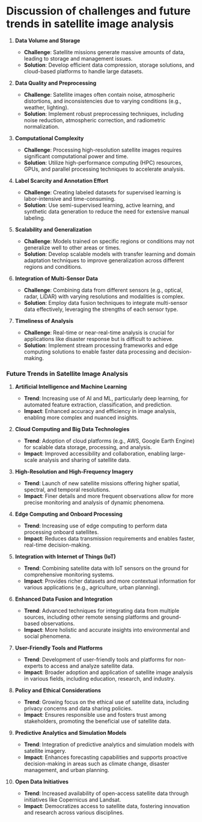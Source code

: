 # Discussion of challenges and future trends in satellite image analysis

1. **Data Volume and Storage**
   - **Challenge**: Satellite missions generate massive amounts of data, leading to storage and management issues.
   - **Solution**: Develop efficient data compression, storage solutions, and cloud-based platforms to handle large datasets.

2. **Data Quality and Preprocessing**
   - **Challenge**: Satellite images often contain noise, atmospheric distortions, and inconsistencies due to varying conditions (e.g., weather, lighting).
   - **Solution**: Implement robust preprocessing techniques, including noise reduction, atmospheric correction, and radiometric normalization.

3. **Computational Complexity**
   - **Challenge**: Processing high-resolution satellite images requires significant computational power and time.
   - **Solution**: Utilize high-performance computing (HPC) resources, GPUs, and parallel processing techniques to accelerate analysis.

4. **Label Scarcity and Annotation Effort**
   - **Challenge**: Creating labeled datasets for supervised learning is labor-intensive and time-consuming.
   - **Solution**: Use semi-supervised learning, active learning, and synthetic data generation to reduce the need for extensive manual labeling.

5. **Scalability and Generalization**
   - **Challenge**: Models trained on specific regions or conditions may not generalize well to other areas or times.
   - **Solution**: Develop scalable models with transfer learning and domain adaptation techniques to improve generalization across different regions and conditions.

6. **Integration of Multi-Sensor Data**
   - **Challenge**: Combining data from different sensors (e.g., optical, radar, LiDAR) with varying resolutions and modalities is complex.
   - **Solution**: Employ data fusion techniques to integrate multi-sensor data effectively, leveraging the strengths of each sensor type.

7. **Timeliness of Analysis**
   - **Challenge**: Real-time or near-real-time analysis is crucial for applications like disaster response but is difficult to achieve.
   - **Solution**: Implement stream processing frameworks and edge computing solutions to enable faster data processing and decision-making.

### Future Trends in Satellite Image Analysis

1. **Artificial Intelligence and Machine Learning**
   - **Trend**: Increasing use of AI and ML, particularly deep learning, for automated feature extraction, classification, and prediction.
   - **Impact**: Enhanced accuracy and efficiency in image analysis, enabling more complex and nuanced insights.

2. **Cloud Computing and Big Data Technologies**
   - **Trend**: Adoption of cloud platforms (e.g., AWS, Google Earth Engine) for scalable data storage, processing, and analysis.
   - **Impact**: Improved accessibility and collaboration, enabling large-scale analysis and sharing of satellite data.

3. **High-Resolution and High-Frequency Imagery**
   - **Trend**: Launch of new satellite missions offering higher spatial, spectral, and temporal resolutions.
   - **Impact**: Finer details and more frequent observations allow for more precise monitoring and analysis of dynamic phenomena.

4. **Edge Computing and Onboard Processing**
   - **Trend**: Increasing use of edge computing to perform data processing onboard satellites.
   - **Impact**: Reduces data transmission requirements and enables faster, real-time decision-making.

5. **Integration with Internet of Things (IoT)**
   - **Trend**: Combining satellite data with IoT sensors on the ground for comprehensive monitoring systems.
   - **Impact**: Provides richer datasets and more contextual information for various applications (e.g., agriculture, urban planning).

6. **Enhanced Data Fusion and Integration**
   - **Trend**: Advanced techniques for integrating data from multiple sources, including other remote sensing platforms and ground-based observations.
   - **Impact**: More holistic and accurate insights into environmental and social phenomena.

7. **User-Friendly Tools and Platforms**
   - **Trend**: Development of user-friendly tools and platforms for non-experts to access and analyze satellite data.
   - **Impact**: Broader adoption and application of satellite image analysis in various fields, including education, research, and industry.

8. **Policy and Ethical Considerations**
   - **Trend**: Growing focus on the ethical use of satellite data, including privacy concerns and data sharing policies.
   - **Impact**: Ensures responsible use and fosters trust among stakeholders, promoting the beneficial use of satellite data.

9. **Predictive Analytics and Simulation Models**
   - **Trend**: Integration of predictive analytics and simulation models with satellite imagery.
   - **Impact**: Enhances forecasting capabilities and supports proactive decision-making in areas such as climate change, disaster management, and urban planning.

10. **Open Data Initiatives**
    - **Trend**: Increased availability of open-access satellite data through initiatives like Copernicus and Landsat.
    - **Impact**: Democratizes access to satellite data, fostering innovation and research across various disciplines.

